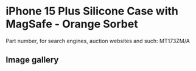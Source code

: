 
# iPhone 15 Plus Silicone Case with MagSafe - Orange Sorbet

Part number, for search engines, auction websites and such: MT173ZM/A

## Image gallery

<div style={{ width: "768px" }}>
  <GalleryComponent
    images={[
      {
        original: "/everysource/MT173.png",
        thumbnail: "/everypreview/MT173.png",
      },
      {
        original: "/everysource/MT173_AV1.png",
        thumbnail: "/everypreview/MT173_AV1.png",
      },
      {
        original: "/everysource/MT173_AV2.png",
        thumbnail: "/everypreview/MT173_AV2.png",
      },
      {
        original: "/everysource/MT173_AV3.png",
        thumbnail: "/everypreview/MT173_AV3.png",
      },
      {
        original: "/everysource/MT173_AV4.png",
        thumbnail: "/everypreview/MT173_AV4.png",
      }
    ]}
  />
</div>